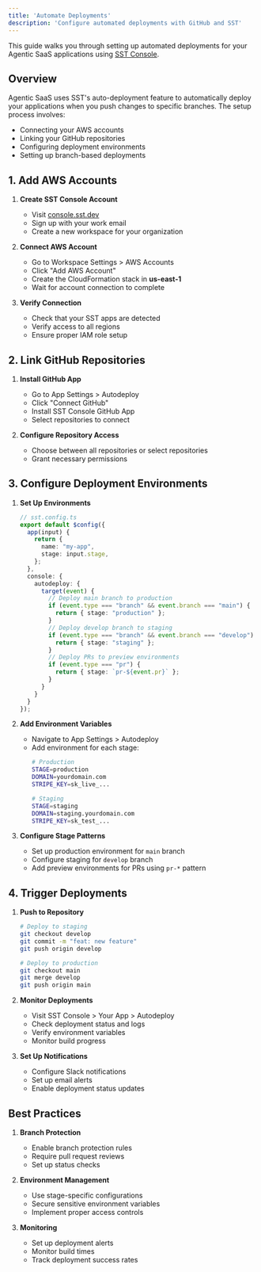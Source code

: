 ```yaml
---
title: 'Automate Deployments'
description: 'Configure automated deployments with GitHub and SST'
---
```


This guide walks you through setting up automated deployments for your Agentic SaaS applications using [SST Console](https://sst.dev/docs/console/).

## Overview

Agentic SaaS uses SST's auto-deployment feature to automatically deploy your applications when you push changes to specific branches. The setup process involves:
- Connecting your AWS accounts
- Linking your GitHub repositories
- Configuring deployment environments
- Setting up branch-based deployments

## 1. Add AWS Accounts

1. **Create SST Console Account**
   - Visit [console.sst.dev](https://console.sst.dev)
   - Sign up with your work email
   - Create a new workspace for your organization

2. **Connect AWS Account**
   - Go to Workspace Settings > AWS Accounts
   - Click "Add AWS Account"
   - Create the CloudFormation stack in **us-east-1**
   - Wait for account connection to complete

3. **Verify Connection**
   - Check that your SST apps are detected
   - Verify access to all regions
   - Ensure proper IAM role setup

## 2. Link GitHub Repositories

1. **Install GitHub App**
   - Go to App Settings > Autodeploy
   - Click "Connect GitHub"
   - Install SST Console GitHub App
   - Select repositories to connect

2. **Configure Repository Access**
   - Choose between all repositories or select repositories
   - Grant necessary permissions

## 3. Configure Deployment Environments

1. **Set Up Environments**
   ```typescript
   // sst.config.ts
   export default $config({
     app(input) {
       return {
         name: "my-app",
         stage: input.stage,
       };
     },
     console: {
       autodeploy: {
         target(event) {
           // Deploy main branch to production
           if (event.type === "branch" && event.branch === "main") {
             return { stage: "production" };
           }
           // Deploy develop branch to staging
           if (event.type === "branch" && event.branch === "develop") {
             return { stage: "staging" };
           }
           // Deploy PRs to preview environments
           if (event.type === "pr") {
             return { stage: `pr-${event.pr}` };
           }
         }
       }
     }
   });
   ```

2. **Add Environment Variables**
   - Navigate to App Settings > Autodeploy
   - Add environment for each stage:
     ```bash
     # Production
     STAGE=production
     DOMAIN=yourdomain.com
     STRIPE_KEY=sk_live_...

     # Staging
     STAGE=staging
     DOMAIN=staging.yourdomain.com
     STRIPE_KEY=sk_test_...
     ```

3. **Configure Stage Patterns**
   - Set up production environment for `main` branch
   - Configure staging for `develop` branch
   - Add preview environments for PRs using `pr-*` pattern

## 4. Trigger Deployments

1. **Push to Repository**
   ```bash
   # Deploy to staging
   git checkout develop
   git commit -m "feat: new feature"
   git push origin develop

   # Deploy to production
   git checkout main
   git merge develop
   git push origin main
   ```

2. **Monitor Deployments**
   - Visit SST Console > Your App > Autodeploy
   - Check deployment status and logs
   - Verify environment variables
   - Monitor build progress

3. **Set Up Notifications**
   - Configure Slack notifications
   - Set up email alerts
   - Enable deployment status updates

## Best Practices

1. **Branch Protection**
   - Enable branch protection rules
   - Require pull request reviews
   - Set up status checks

2. **Environment Management**
   - Use stage-specific configurations
   - Secure sensitive environment variables
   - Implement proper access controls

3. **Monitoring**
   - Set up deployment alerts
   - Monitor build times
   - Track deployment success rates 